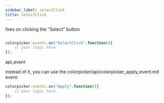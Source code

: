 ```yaml
---
sidebar_label: selectClick
title: selectClick
---
```



          


<Short>

fires on clicking the "Select" button




</Short>


~~~js

colorpicker.events.on("SelectClick",function(){
	// your logic here
});


~~~
 api_event

<Descr>



</Descr>


 instead of it, you can use the colorpicker/api/colorpicker_apply_event.md event:

~~~js
colorpicker.events.on("Apply",function(){
	// your logic here
});
~~~

